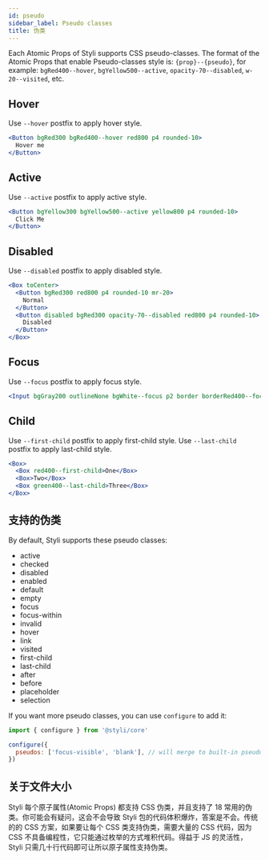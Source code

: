```yaml
---
id: pseudo
sidebar_label: Pseudo classes
title: 伪类
---
```


Each Atomic Props of Styli supports CSS pseudo-classes. The format of the Atomic Props that enable Pseudo-classes style is: `{prop}--{pseudo}`, for example: `bgRed400--hover`, `bgYellow500--active`, `opacity-70--disabled`, `w-20--visited`, etc.

## Hover

Use `--hover` postfix to apply hover style.

```jsx live
<Button bgRed300 bgRed400--hover red800 p4 rounded-10>
  Hover me
</Button>
```

## Active

Use `--active` postfix to apply active style.

```jsx live
<Button bgYellow300 bgYellow500--active yellow800 p4 rounded-10>
  Click Me
</Button>
```

## Disabled

Use `--disabled` postfix to apply disabled style.

```jsx live
<Box toCenter>
  <Button bgRed300 red800 p4 rounded-10 mr-20>
    Normal
  </Button>
  <Button disabled bgRed300 opacity-70--disabled red800 p4 rounded-10>
    Disabled
  </Button>
</Box>
```

## Focus

Use `--focus` postfix to apply focus style.

```jsx live
<Input bgGray200 outlineNone bgWhite--focus p2 border borderRed400--focus />
```

## Child

Use `--first-child` postfix to apply first-child style.
Use `--last-child` postfix to apply last-child style.

```jsx live
<Box>
  <Box red400--first-child>One</Box>
  <Box>Two</Box>
  <Box green400--last-child>Three</Box>
</Box>
```

## 支持的伪类

By default, Styli supports these pseudo classes:

- active
- checked
- disabled
- enabled
- default
- empty
- focus
- focus-within
- invalid
- hover
- link
- visited
- first-child
- last-child
- after
- before
- placeholder
- selection

If you want more pseudo classes, you can use `configure` to add it:

```jsx
import { configure } from '@styli/core'

configure({
  pseudos: ['focus-visible', 'blank'], // will merge to built-in pseudos
})
```

## 关于文件大小

Styli 每个原子属性(Atomic Props) 都支持 CSS 伪类，并且支持了 18 常用的伪类。你可能会有疑问，这会不会导致 Styli 包的代码体积爆炸，答案是不会。传统的的 CSS 方案，如果要让每个 CSS 类支持伪类，需要大量的 CSS 代码，因为 CSS 不具备编程性，它只能通过枚举的方式堆积代码。得益于 JS 的灵活性，Styli 只需几十行代码即可让所以原子属性支持伪类。

